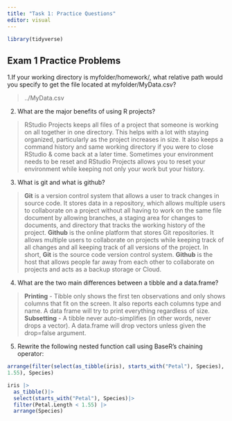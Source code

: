 ```yaml
---
title: "Task 1: Practice Questions"
editor: visual
---
```


```r
library(tidyverse)
```

## Exam 1 Practice Problems

1.If your working directory is myfolder/homework/, what relative path would you specify to get the file located at myfolder/MyData.csv?

>  ../MyData.csv

2.  What are the major benefits of using R projects?

> RStudio Projects keeps all files of a project that someone is working on all together in one directory. This helps with a lot with staying organized, particularly as the project increases in size. It also keeps a command history and same working directory if you were to close RStudio & come back at a later time. Sometimes your environment needs to be reset and RStudio Projects allows you to reset your environment while keeping not only your work but your history.

3.  What is git and what is github?

> **Git** is a version control system that allows a user to track changes in source code. It stores data in a repository, which allows multiple users to collaborate on a project without all having to work on the same file document by allowing branches, a staging area for changes to documents, and directory that tracks the working history of the project. **Github** is the online platform that stores Git repositories. It allows multiple users to collaborate on projects while keeping track of all changes and all keeping track of all versions of the project. In short, **Git** is the source code version control system. **Github** is the host that allows people far away from each other to collaborate on projects and acts as a backup storage or Cloud.

4.  What are the two main differences between a tibble and a data.frame?

> **Printing** - Tibble only shows the first ten observations and only shows columns that fit on the screen. It also reports each columns type and name. A data frame will try to print everything regardless of size. **Subsetting** - A tibble never auto-simplifies (in other words, never drops a vector). A data.frame will drop vectors unless given the drop=false argument.

5.  Rewrite the following nested function call using BaseR’s chaining operator:

```r
arrange(filter(select(as_tibble(iris), starts_with("Petal"), Species), Petal.Length <
1.55), Species)

```

> 

```r
iris |> 
  as_tibble()|>
  select(starts_with("Petal"), Species)|>
  filter(Petal.Length < 1.55) |>
  arrange(Species)
```
